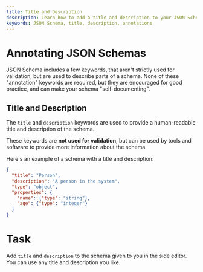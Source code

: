 ```yaml
---
title: Title and Description
description: Learn how to add a title and description to your JSON Schema.
keywords: JSON Schema, title, description, annotations
---
```



# Annotating JSON Schemas

JSON Schema includes a few keywords, that aren't strictly used for validation, but are used to describe parts of a schema. None of these "annotation" keywords are required, but they are encouraged for good practice, and can make your schema "self-documenting".

## Title and Description

The `title` and `description` keywords are used to provide a human-readable title and description of the schema. 

These keywords are **not used for validation**, but can be used by tools and software to provide more information about the schema.

Here's an example of a schema with a title and description:

```json highlightLineStart={2} highlightLineEnd={3}
{
  "title": "Person",
  "description": "A person in the system",
  "type": "object",
  "properties": {
    "name": {"type": "string"},
    "age": {"type": "integer"}
  }
}
```

# Task 
Add `title` and `description` to the schema given to you in the side editor. You can use any title and description you like.